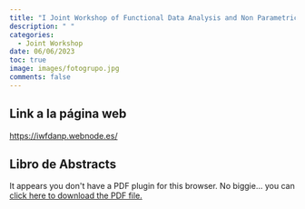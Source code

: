 ```yaml
---
title: "I Joint Workshop of Functional Data Analysis and Non Parametric Statistics"
description: " "
categories:
  - Joint Workshop
date: 06/06/2023
toc: true
image: images/fotogrupo.jpg
comments: false
---
```


## Link a la página web

[https://iwfdanp.webnode.es/](https://iwfdanp.webnode.es/)

## Libro de Abstracts

```{=html}
<object data="JW-NP-FDA - Proceedings Updated 9th of June.pdf" type="application/pdf" width="100%" height="100%" style="min-height:100vh;">
    <p>It appears you don't have a PDF plugin for this browser.
    No biggie... you can <a href="JW-NP-FDA - Proceedings Updated 9th of June.pdf">click here to
    download the PDF file.</a></p>
</object>
```
